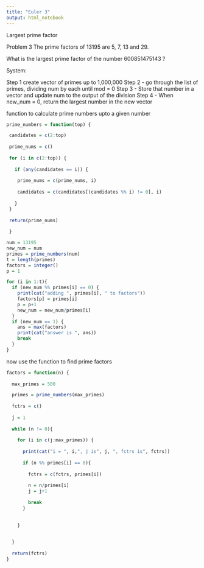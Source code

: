 ```yaml
---
title: "Euler 3"
output: html_notebook
---
```

Largest prime factor
 
Problem 3
The prime factors of 13195 are 5, 7, 13 and 29.

What is the largest prime factor of the number 600851475143 ?



System:

Step 1 create vector of primes up to 1,000,000
Step 2 - go through the list of primes, dividing num by each until mod = 0
Step 3 - Store that number in a vector and update num to the output of the division
Step 4 - When new_num = 0, return the largest number in the new vector

function to calculate prime numbers upto a given number
```r
prime_numbers = function(top) {

 candidates = c(2:top)
 
 prime_nums = c()
 
 for (i in c(2:top)) {
  
   if (any(candidates == i)) {
    
    prime_nums = c(prime_nums, i)
    
    candidates = c(candidates[(candidates %% i) != 0], i)
    
   }
 }
 
 return(prime_nums)
 
 }

```



```r
num = 13195
new_num = num
primes = prime_numbers(num)
t = length(primes)
factors = integer()
p = 1

for (i in 1:t){
  if (new_num %% primes[i] == 0) {
    print(cat("adding ", primes[i], " to factors"))
    factors[p] = primes[i]
    p = p+1
    new_num = new_num/primes[i]
  }
  if (new_num == 1) {
    ans = max(factors)
    print(cat("answer is ", ans))
    break
  }
}

```






now use the function to find prime factors
```r

factors = function(n) {
  
  max_primes = 500

  primes = prime_numbers(max_primes)
  
  fctrs = c()
  
  j = 1
  
  while (n != 0){
  
    for (i in c(j:max_primes)) {
      
      print(cat("i = ", i,", j is", j, ", fctrs is", fctrs))
      
      if (n %% primes[i] == 0){
    
        fctrs = c(fctrs, primes[i])
      
        n = n/primes[i]
        j = j+1
    
        break
      }
      
     
    }
    
    
  }
  
  return(fctrs)
}
```


